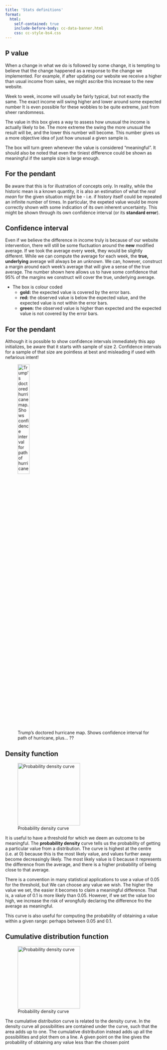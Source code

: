 ```yaml
---
title: 'Stats definitions'
format:
  html:
    self-contained: true
    include-before-body: cc-data-banner.html
    css: cc-style-bs4.css
---
```


<!-- ![](codeclan-logo-blue.png){width=200 fig-align='left' fig-alt='CodeClan logo'} -->

:::{.callout-tip collapse=true icon=false}
## P value
When a change in what we do is followed by some change, it is tempting to believe that the change happened as a response to the change we implemented. For example, if after updating our website we receive a higher than usual income from sales, we might ascribe this increase to the new website.

Week to week, income will usually be fairly typical, but not exactly the same.
The exact income will swing higher and lower around some expected number
It is even possible for these wobbles to be quite extreme, just from sheer randomness.

The value in this box gives a way to assess how unusual the income is actually likely to be.
The more extreme the swing the more unusual the result will be, and the lower this number will become.
This number gives us a more objective idea of just how unusual a given sample is.

The box will turn green whenever the value is considered "meaningful".
It should also be noted that even the tiniest difference could be shown as meaningful if the sample size is large enough.

:::{.callout-warning collapse=true}
## For the pendant
Be aware that this is for illustration of concepts only.
In reality, while the historic mean is a known quantity, it is also an estimation of what the _real mean_ for the given situation might be - i.e. if history itself could be repeated an infinite number of times.
In particular, the expeted value would be more correctly shown with some indication of its own inherent uncertainty.
This might be shown through its own confidence interval (or its __standard error__).
:::
:::

:::{.callout-tip collapse=true icon=false}
## Confidence interval

Even if we believe the difference in income truly is because of our website intervention, there will still be some fluctuation around the __new__ modified average.
If we took the average every week, they would be slightly different.
While we can compute the average for each week, the __true, underlying__ average will always be an unknown.
We can, however, construct a margin around each week's average that will give a sense of the true average.
The number shown here allows us to have some confidence that 95% of the margins we construct will cover the true, underlying average.

- The box is colour coded
    - __gold:__ the expected value is covered by the error bars.
    - __red:__ the observed value is below the expected value, and the expected value is not within the error bars.
    - __green:__ the observed value is higher than expected and the expected value is not covered by the error bars.

:::{.callout-warning collapse=true}
## For the pendant
Although it is possible to show confidence intervals immediately this app initializes, be aware that it starts with  sample of size 2.
Confidence intervals for a sample of that size are pointless at best and misleading if used with nefarious intent!

![Trump's doctored hurricane map. Shows confidence interval for path of hurricane, plus... ??](https://external-content.duckduckgo.com/iu/?u=https%3A%2F%2Fi0.wp.com%2Ftruepundit.com%2Fwp-content%2Fuploads%2F2019%2F09%2Fh2-trump-black-marker-sharpie-map-hurricane-dorian-alabama.jpg%3Ffit%3D960%252C540%26ssl%3D1&f=1&nofb=1){width=30%}
:::
:::


:::{.callout-tip collapse=true icon=false}
## Density function

![Probability density curve](pdf.png){width=200 fig-align='left' fig-alt='Bell curve with threshhold at left tail'}

It is useful to have a threshold for which we deem an outcome to be meaningful.
The __probability density__ curve tells us the probability of getting a particular value from a distribution.
The curve is highest at the centre (i.e. at 0) because this is the most likely value, and values further away become decreasingly likely.
The most likely value is 0 because it represents the difference from the average, and there is a higher probability of being close to that average.

There is a convention in many statistical applications to use a value of 0.05 for the threshold, but We can choose any value we wish.
The higher the value we set, the easier it becomes to claim a meaningful difference.
That is, a value of 0.1 is more likely than 0.05.
However, if we set the value too high, we increase the risk of wrongfully declaring the difference fro the average as meaningful.

This curve is also useful for computing the probability of obtaining a value within a given range: perhaps between 0.05 and 0.1.
:::

:::{.callout-tip collapse=true icon=false}
## Cumulative distribution function

![Probability density curve](cdf.png){width=200 fig-align='left' fig-alt='S-shaped curve with threshhold at left tail'}

The cumulative distribution curve is related to the density curve.
In the density curve all possibilities are contained under the curve, such that the area adds up to one.
The cumulative distribution instead adds up all the possibilities and plot them on a line.
A given point on the line gives the probability of obtaining any value less than the chosen point
:::

